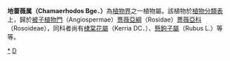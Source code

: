 {{Automatic Taxobox
| taxon = Chamaerhodos
| image = Chamaerhodos altaica 1.jpg 
| image_caption = ''[[Chamaerhodos_altaica|Chamaerhodos altaica]]''
| authority = Bunge
}}
'''地蔷薇属（Chamaerhodos Bge．）'''為[[植物界|植物界]]之一植物屬。該植物於[[植物分類表|植物分類表]]上，歸於[[被子植物門|被子植物門]]（Angiospermae）[[薔薇亞綱|薔薇亞綱]]（Rosidae）[[薔薇亞科|薔薇亞科]]（Rosoideae），同科者尚有[[棣棠花屬|棣棠花屬]]（Kerria DC．）、[[懸鉤子屬|懸鉤子屬]]（Rubus L.）等等。

{{taxonbar}}
[[Category:地蔷薇属|*]]
[[Category:蔷薇科|D]]